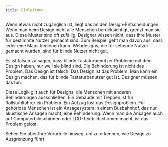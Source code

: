 ```yaml
---
title: Einleitung
---
```


Wenn etwas nicht zugänglich ist, liegt das an den Design-Entscheidungen. Wenn man beim Design nicht alle Menschen berücksichtigt,
grenzt man sie aus. Diese Muster sind oft zufällig. Designer wissen nicht, dass ihre Muster für bestimmte Nutzer gemacht sind. Zum
Beispiel geht man davon aus, dass jeder eine Maus bedienen kann. Webdesigns, die für sehende Nutzer gemacht wurden, sind für blinde
Nutzer nicht gut.

Es ist falsch zu sagen, dass blinde Tastaturbenutzer Probleme mit dem Design haben, nur weil sie blind sind. Die Behinderung ist nicht
das Problem. Das Design ist falsch. Das Design ist das Problem. Man kann ein Design machen, das für blinde Tastaturbenutzer gut ist.
Designer müssen das tun.

Diese Logik gilt auch für Designs, die Menschen mit anderen Behinderungen ausschließen. Ein Gebäude mit Treppen ist für Rollstuhlfahrer
ein Problem. Ein Aufzug löst das Designproblem. Für gehörlose Menschen ist ein Ansagesystem in einem Busbahnhof, das nur akustische
Ansagen macht, eine Behinderung. Wenn man die Ansagen auch auf Computerbildschirmen oder LCD-Textbildschirmen macht, ist das Problem
gelöst.

Sehen Sie über Ihre Vorurteile hinweg, um zu erkennen, wie Design zu Ausgrenzung führt.
